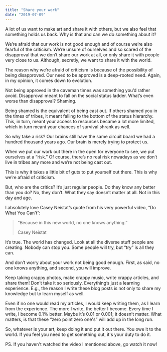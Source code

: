 ```yaml
---
title: "Share your work"
date: "2019-07-09"
---
```


A lot of us want to make art and share it with others, but we also feel that something holds us back. Why is that and can we do something about it?

We’re afraid that our work is not good enough and of course we’re also fearful of the criticism. We’re unsure of ourselves and so scared of the disapproval that we don’t share our work at all, or only share it with people very close to us. Although, secretly, we want to share it with the world.

The reason why we’re afraid of criticism is because of the possibility of being disapproved. Our need to be approved is a deep-rooted need. Again, in my opinion, it comes down to evolution.

Not being approved in the caveman times was something you’d rather avoid. Disapproval meant to fall on the social status ladder. What’s even worse than disapproval? Shaming.

Being shamed is the equivalent of being cast out. If others shamed you in the times of tribes, it meant falling to the bottom of the status hierarchy. This, in turn, meant your access to resources became a lot more limited, which in turn meant your chances of survival shrank as well.

So why take a risk? Our brains still have the same circuit board we had a hundred thousand years ago. Our brain is merely trying to protect us.

When we put our work out there in the open for everyone to see, we put ourselves at a “risk.” Of course, there’s no real risk nowadays as we don’t live in tribes any more and we’re not being cast out.

This is why it takes a little bit of guts to put yourself out there. This is why we’re afraid of criticism.

But, who are the critics? It’s just regular people. Do they know any better than you do? No, they don’t. What they say doesn’t matter at all. Not in this day and age.

I absolutely love Casey Neistat’s quote from his very powerful video, “Do What You Can’t”:

> “Because in this new world, no one knows anything.”
> 
> Casey Neistat

It’s true. The world has changed. Look at all the diverse stuff people are creating. Nobody can stop you. Some people will try, but “try” is all they can.

And don’t worry about your work not being good enough. First, as said, no one knows anything, and second, you will improve.

Keep taking crappy photos, make crappy music, write crappy articles, and share them! Don’t take it so seriously. Everything’s just a learning experience. E.g., the reason I write these blog posts is not only to share my knowledge but to learn myself as well.

Even if no one would read my articles, I would keep writing them, as I learn from the experience. The more I write, the better I become. Every time I write, I become 0.1% better. Maybe it’s 0.01 or 0.001; it doesn’t matter. What matters, is that these “zero point zero one's” will add up in the long run.

So, whatever is your art, keep doing it and put it out there. You owe it to the world. If you feel you need to get something out, it's your duty to do it.

PS. If you haven't watched the video I mentioned above, go watch it now!
